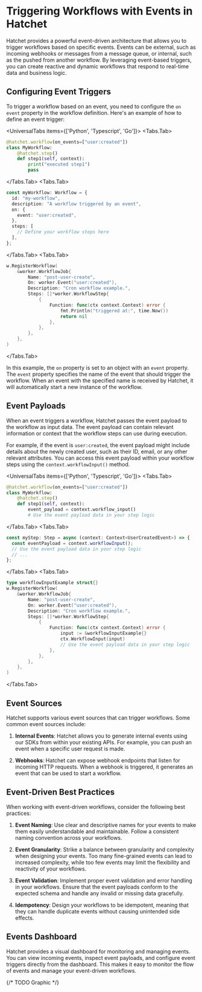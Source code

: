 
# Triggering Workflows with Events in Hatchet

Hatchet provides a powerful event-driven architecture that allows you to trigger workflows based on specific events. Events can be external, such as incoming webhooks or messages from a message queue, or internal, such as the pushed from another workflow. By leveraging event-based triggers, you can create reactive and dynamic workflows that respond to real-time data and business logic.

## Configuring Event Triggers

To trigger a workflow based on an event, you need to configure the `on event` property in the workflow definition. Here's an example of how to define an event trigger:

<UniversalTabs items={['Python', 'Typescript', 'Go']}>
  <Tabs.Tab>
```python
@hatchet.workflow(on_events=["user:created"])
class MyWorkflow:
    @hatchet.step()
    def step1(self, context):
        print("executed step1")
        pass
```
  </Tabs.Tab>
  <Tabs.Tab>
```typescript
const myWorkflow: Workflow = {
  id: "my-workflow",
  description: "A workflow triggered by an event",
  on: {
    event: "user:created",
  },
  steps: [
    // Define your workflow steps here
  ],
};
```
  </Tabs.Tab>
  <Tabs.Tab>
```go
w.RegisterWorkflow(
    &worker.WorkflowJob{
        Name: "post-user-create",
        On: worker.Event("user:created"),
        Description: "Cron workflow example.",
        Steps: []*worker.WorkflowStep{
            {
                Function: func(ctx context.Context) error {
                    fmt.Println("triggered at:", time.Now())
                    return nil
                },
            },
        },
    },
)
```
  </Tabs.Tab>
</UniversalTabs>

In this example, the `on` property is set to an object with an `event` property. The `event` property specifies the name of the event that should trigger the workflow. When an event with the specified name is received by Hatchet, it will automatically start a new instance of the workflow.

## Event Payloads

When an event triggers a workflow, Hatchet passes the event payload to the workflow as input data. The event payload can contain relevant information or context that the workflow steps can use during execution.

For example, if the event is `user:created`, the event payload might include details about the newly created user, such as their ID, email, or any other relevant attributes. You can access this event payload within your workflow steps using the `context.workflowInput()` method.

<UniversalTabs items={['Python', 'Typescript', 'Go']}>
  <Tabs.Tab>
```python
@hatchet.workflow(on_events=["user:created"])
class MyWorkflow:
    @hatchet.step()
    def step1(self, context):
        event_payload = context.workflow_input()
        # Use the event payload data in your step logic
```
  </Tabs.Tab>
  <Tabs.Tab>
```typescript
const myStep: Step = async (context: Context<UserCreatedEvent>) => {
  const eventPayload = context.workflowInput();
  // Use the event payload data in your step logic
  // ...
};
```
  </Tabs.Tab>
  <Tabs.Tab>
```go
type workflowInputExample struct{}
w.RegisterWorkflow(
    &worker.WorkflowJob{
        Name: "post-user-create",
        On: worker.Event("user:created"),
        Description: "Cron workflow example.",
        Steps: []*worker.WorkflowStep{
            {
                Function: func(ctx context.Context) error {
                    input := &workflowInputExample{}
                    ctx.WorkflowInput(input)
                    // Use the event payload data in your step logic
                },
            },
        },
    },
)
```
  </Tabs.Tab>
</UniversalTabs>

## Event Sources

Hatchet supports various event sources that can trigger workflows. Some common event sources include:

1. **Internal Events**: Hatchet allows you to generate internal events using our SDKs from within your existing APIs. For example, you can push an event when a specific user request is made.

2. **Webhooks**: Hatchet can expose webhook endpoints that listen for incoming HTTP requests. When a webhook is triggered, it generates an event that can be used to start a workflow.

## Event-Driven Best Practices

When working with event-driven workflows, consider the following best practices:

1. **Event Naming**: Use clear and descriptive names for your events to make them easily understandable and maintainable. Follow a consistent naming convention across your workflows.

2. **Event Granularity**: Strike a balance between granularity and complexity when designing your events. Too many fine-grained events can lead to increased complexity, while too few events may limit the flexibility and reactivity of your workflows.

3. **Event Validation**: Implement proper event validation and error handling in your workflows. Ensure that the event payloads conform to the expected schema and handle any invalid or missing data gracefully.

4. **Idempotency**: Design your workflows to be idempotent, meaning that they can handle duplicate events without causing unintended side effects.

## Events Dashboard

Hatchet provides a visual dashboard for monitoring and managing events. You can view incoming events, inspect event payloads, and configure event triggers directly from the dashboard. This makes it easy to monitor the flow of events and manage your event-driven workflows.

{/* TODO Graphic */}
